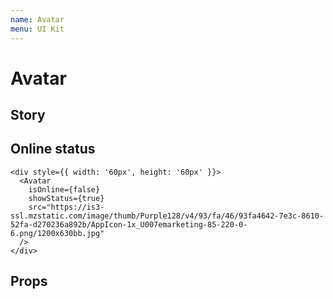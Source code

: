 ```yaml
---
name: Avatar
menu: UI Kit
---
```



# Avatar

## Story

<Playground>
  <Wrapper>
    <AvatarStory />
  </Wrapper>
</Playground>

## Online status

<Playground>
  <Wrapper>
    <div style={{ width: '60px', height: '60px', marginRight: '30px' }}>
      <Avatar
        isOnline={true}
        showStatus={true}
        src="https://is3-ssl.mzstatic.com/image/thumb/Purple128/v4/93/fa/46/93fa4642-7e3c-8610-52fa-d270236a892b/AppIcon-1x_U007emarketing-85-220-0-6.png/1200x630bb.jpg"
      />
    </div>

    <div style={{ width: '60px', height: '60px' }}>
      <Avatar
        isOnline={false}
        showStatus={true}
        src="https://is3-ssl.mzstatic.com/image/thumb/Purple128/v4/93/fa/46/93fa4642-7e3c-8610-52fa-d270236a892b/AppIcon-1x_U007emarketing-85-220-0-6.png/1200x630bb.jpg"
      />
    </div>

  </Wrapper>
</Playground>

## Props

<PropsTable of={Avatar} />
